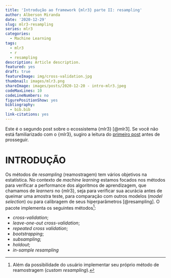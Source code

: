 ```yaml
---
title: 'Introdução ao framework {mlr3} parte II: resampling'
author: Alberson Miranda
date: '2020-12-29'
slug: mlr3-resampling
series: mlr3
categories:
  - Machine Learning
tags:
  - mlr3
  - r
  - resampling
description: Article description.
featured: yes
draft: true
featureImage: img/cross-validation.jpg
thumbnail: images/mlr3.png
shareImage: images/posts/2020-12-20 - intro-mlr3.jpeg
codeMaxLines: 10
codeLineNumbers: no
figurePositionShow: yes
bibliography:
  - bib.bib
link-citations: yes
---
```


Este é o segundo post sobre o ecossistema {mlr3} [@mlr3]. Se você não está familiarizado com o {mlr3}, sugiro a leitura do [primeiro post](https://datamares.netlify.app/post/2020-11-29-introducao-ao-mlr3-framework/) antes de prosseguir.

# INTRODUÇÃO

Os métodos de *resampling* (reamostragem) tem vários objetivos na estatística. No contexto de *machine learning* estamos focados nos métodos para verificar a performance dos algoritmos de aprendizagem, que chamamos de *learners* no {mlr3}, seja para verificar sua acurácia antes de queimar uma amostra teste, para comparação com outros modelos (*model selection*) ou para calibragem de seus hiperparâmetros [@resampling]. O pacote implementa os seguintes métodos^[Além da possibilidade do usuário implementar seu próprio método de reamostragem (*custom resampling*).]:

- *cross-validation*;
- *leave-one-out cross-validation*;
- *repeated cross validation*;
- *bootstrapping*;
- *subsampling*;
- *holdout*;
- *in-sample resampling*

